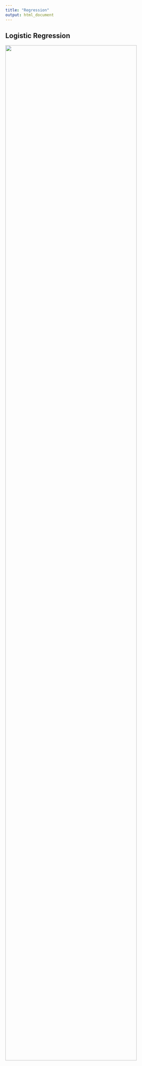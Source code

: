 ```yaml
---
title: "Regression"
output: html_document
---
```


## Logistic Regression

<img src="./OR.png" style="width:90%" >

